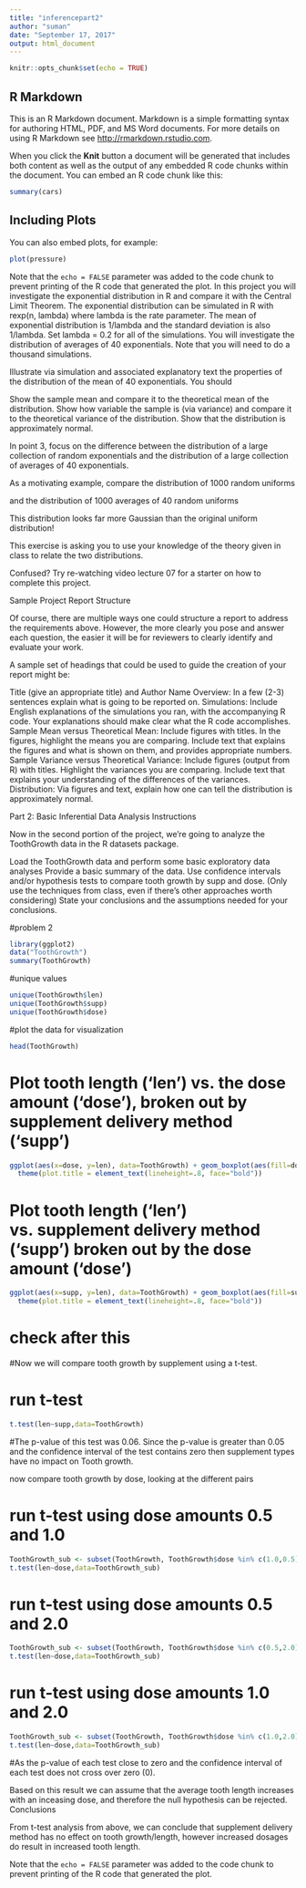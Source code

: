 ```yaml
---
title: "inferencepart2"
author: "suman"
date: "September 17, 2017"
output: html_document
---
```


```r
knitr::opts_chunk$set(echo = TRUE)
```

## R Markdown

This is an R Markdown document. Markdown is a simple formatting syntax for authoring HTML, PDF, and MS Word documents. For more details on using R Markdown see <http://rmarkdown.rstudio.com>.

When you click the **Knit** button a document will be generated that includes both content as well as the output of any embedded R code chunks within the document. You can embed an R code chunk like this:

```r
summary(cars)
```

## Including Plots

You can also embed plots, for example:

```r
plot(pressure)
```

Note that the `echo = FALSE` parameter was added to the code chunk to prevent printing of the R code that generated the plot.
In this project you will investigate the exponential distribution in R and compare it with the Central Limit Theorem. The exponential distribution can be simulated in R with rexp(n, lambda) where lambda is the rate parameter. The mean of exponential distribution is 1/lambda and the standard deviation is also 1/lambda. Set lambda = 0.2 for all of the simulations. You will investigate the distribution of averages of 40 exponentials. Note that you will need to do a thousand simulations.

Illustrate via simulation and associated explanatory text the properties of the distribution of the mean of 40 exponentials. You should

Show the sample mean and compare it to the theoretical mean of the distribution.
Show how variable the sample is (via variance) and compare it to the theoretical variance of the distribution.
Show that the distribution is approximately normal.

In point 3, focus on the difference between the distribution of a large collection of random exponentials and the distribution of a large collection of averages of 40 exponentials.

As a motivating example, compare the distribution of 1000 random uniforms

and the distribution of 1000 averages of 40 random uniforms

This distribution looks far more Gaussian than the original uniform distribution!
  
  This exercise is asking you to use your knowledge of the theory given in class to relate the two distributions.

Confused? Try re-watching video lecture 07 for a starter on how to complete this project.

Sample Project Report Structure

Of course, there are multiple ways one could structure a report to address the requirements above. However, the more clearly you pose and answer each question, the easier it will be for reviewers to clearly identify and evaluate your work.

A sample set of headings that could be used to guide the creation of your report might be:
  
  Title (give an appropriate title) and Author Name
Overview: In a few (2-3) sentences explain what is going to be reported on.
Simulations: Include English explanations of the simulations you ran, with the accompanying R code. Your explanations should make clear what the R code accomplishes.
Sample Mean versus Theoretical Mean: Include figures with titles. In the figures, highlight the means you are comparing. Include text that explains the figures and what is shown on them, and provides appropriate numbers.
Sample Variance versus Theoretical Variance: Include figures (output from R) with titles. Highlight the variances you are comparing. Include text that explains your understanding of the differences of the variances.
Distribution: Via figures and text, explain how one can tell the distribution is approximately normal.

Part 2: Basic Inferential Data Analysis Instructions

Now in the second portion of the project, we're going to analyze the ToothGrowth data in the R datasets package.

Load the ToothGrowth data and perform some basic exploratory data analyses
Provide a basic summary of the data.
Use confidence intervals and/or hypothesis tests to compare tooth growth by supp and dose. (Only use the techniques from class, even if there's other approaches worth considering)
State your conclusions and the assumptions needed for your conclusions.



#problem 2
```r
library(ggplot2)
data("ToothGrowth")
summary(ToothGrowth)
```
#unique values
```r
unique(ToothGrowth$len)
unique(ToothGrowth$supp)
unique(ToothGrowth$dose)
```
#plot the data for visualization
```r
head(ToothGrowth)
```
# Plot tooth length ('len') vs. the dose amount ('dose'), broken out by supplement delivery method ('supp')

```r
ggplot(aes(x=dose, y=len), data=ToothGrowth) + geom_boxplot(aes(fill=dose)) + xlab("Dose Amount") + ylab("Tooth Length") + facet_grid(~ supp) + ggtitle("Tooth Length vs. Dose Amount \nby Delivery Method") + 
  theme(plot.title = element_text(lineheight=.8, face="bold"))
```

# Plot tooth length ('len') vs. supplement delivery method ('supp') broken out by the dose amount ('dose')
```r
ggplot(aes(x=supp, y=len), data=ToothGrowth) + geom_boxplot(aes(fill=supp)) + xlab("Supplement Delivery") + ylab("Tooth Length") + facet_grid(~ dose) + ggtitle("Tooth Length vs. Delivery Method \nby Dose Amount") + 
  theme(plot.title = element_text(lineheight=.8, face="bold"))
```

# check after this
#Now we will compare tooth growth by supplement using a t-test.

# run t-test
```r
t.test(len~supp,data=ToothGrowth)
```
#The p-value of this test was 0.06.
Since the p-value is greater than 0.05 and the confidence interval of the test contains zero then supplement types have no impact on Tooth growth.

now compare tooth growth by dose, looking at the different pairs


# run t-test using dose amounts 0.5 and 1.0
```r
ToothGrowth_sub <- subset(ToothGrowth, ToothGrowth$dose %in% c(1.0,0.5))
t.test(len~dose,data=ToothGrowth_sub)
```

# run t-test using dose amounts 0.5 and 2.0
```r
ToothGrowth_sub <- subset(ToothGrowth, ToothGrowth$dose %in% c(0.5,2.0))
t.test(len~dose,data=ToothGrowth_sub)
```
# run t-test using dose amounts 1.0 and 2.0
```r
ToothGrowth_sub <- subset(ToothGrowth, ToothGrowth$dose %in% c(1.0,2.0))
t.test(len~dose,data=ToothGrowth_sub)
```

#As the p-value of each test close to zero and the confidence interval of each test does not cross over zero (0).

Based on this result we can assume that the average tooth length increases with an inceasing dose, and therefore the null hypothesis can be rejected.
Conclusions

From t-test analysis from above, we can conclude that supplement delivery method has no effect on tooth growth/length, however increased dosages do result in increased tooth length.


Note that the `echo = FALSE` parameter was added to the code chunk to prevent printing of the R code that generated the plot.


